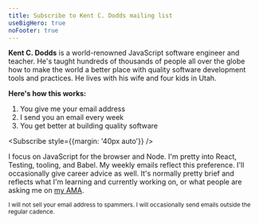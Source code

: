 ```yaml
---
title: Subscribe to Kent C. Dodds mailing list
useBigHero: true
noFooter: true
---
```



**Kent C. Dodds** is a world-renowned JavaScript software engineer and teacher.
He's taught hundreds of thousands of people all over the globe how to make the
world a better place with quality software development tools and practices. He
lives with his wife and four kids in Utah.

**Here's how this works:**

1. You give me your email address
2. I send you an email every week
3. You get better at building quality software

<Subscribe style={{margin: '40px auto'}} />

I focus on JavaScript for the browser and Node. I'm pretty into React, Testing,
tooling, and Babel. My weekly emails reflect this preference. I'll occasionally
give career advice as well. It's normally pretty brief and reflects what I'm
learning and currently working on, or what people are asking me on
[my AMA](https://kcd.im/ama).

<small>
  I will not sell your email address to spammers. I will occasionally send
  emails outside the regular cadence.
</small>
